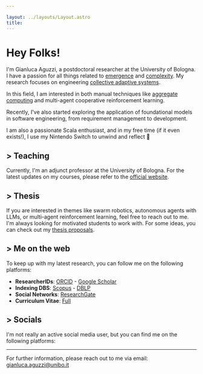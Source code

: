 ```yaml
---

layout: ../layouts/Layout.astro
title: 
---
```





# Hey Folks! 
I'm Gianluca Aguzzi, a postdoctoral researcher at the University of Bologna. 
I have a passion for all things related to [emergence](https://en.wikipedia.org/wiki/Emergence) and [complexity](https://en.wikipedia.org/wiki/Complex_system). 
My research focuses on engineering [collective adaptive systems](https://www.unige.ch/cui/cas/).

In this field, I am interested in both manual techniques like [aggregate computing](https://ieeexplore.ieee.org/document/7274429) and multi-agent cooperative reinforcement learning.

Recently, I've also started exploring the application of foundational models in software engineering, from requirement management to development.

I am also a passionate Scala enthusiast, and in my free time (if it even exists!), I use my Nintendo Switch to unwind and reflect 👀
## > Teaching

Currently, I'm an adjunct professor at the University of Bologna. 
For the latest updates on my courses, please refer to the [official website](https://www.unibo.it/sitoweb/gianluca.aguzzi).

## > Thesis
If you are interested in themes like swarm robotics, autonomous agents with LLMs, or multi-agent reinforcement learning, feel free to reach out to me. I'm always looking for motivated students to work with.
For some ideas, you can check out my [thesis proposals](/thesis).


## > Me on the web

To keep up with my latest research, you can follow me on the following platforms:
- **ResearcherIDs**: [ORCID](https://orcid.org/0000-0002-1553-4561) - [Google Scholar](https://scholar.google.com/citations?user=YY_KZzoAAAAJ&hl=it) 
- **Indexing DBS**: [Scopus](https://www.scopus.com/authid/detail.uri?authorId=57224574088) - [DBLP](https://dblp.uni-trier.de/pid/294/4314.html)
- **Social Networks**: [ResearchGate](https://www.researchgate.net/profile/Gianluca-Aguzzi)
- **Curriculum Vitae**: [Full](https://github.com/cric96/curriculum-vitae/releases/latest/download/cv-eng.pdf)


## > Socials
I'm not really an active social media user, but you can find me on the following platforms:
<Link icon="mdi:instagram" href="https://www.instagram.com/gpaggi96/"/> <Link  icon="mdi:github" href="https://github.com/cric96"/> <Link  icon="mdi:linkedin" href="www.linkedin.com/in/gaguzzi"/> 

--- 
For further information, please reach out to me via email:
gianluca.aguzzi@unibo.it
